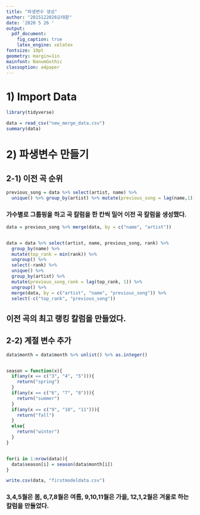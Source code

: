 ```yaml
---
title: "파생변수 생성"
author: "2015122026오태환"
date: '2020 5 26 '
output: 
  pdf_document:
    fig_caption: true
    latex_engine: xelatex
fontsize: 10pt
geometry: margin=1in
mainfont: NanumGothic
classoption: a4paper
---
```


# 1) Import Data
```r
library(tidyverse)

data = read_csv("new_merge_data.csv")
summary(data)
```

# 2) 파생변수 만들기

## 2-1) 이전 곡 순위
```r
previous_song = data %>% select(artist, name) %>%
  unique() %>% group_by(artist) %>% mutate(previous_song = lag(name,1)) %>% ungroup()
```
### 가수별로 그룹핑을 하고 곡 칼럼을 한 칸씩 밀어 이전 곡 칼럼을 생성했다.

```r
data = previous_song %>% merge(data, by = c("name", "artist"))


data = data %>% select(artist, name, previous_song, rank) %>% 
  group_by(name) %>% 
  mutate(top_rank = min(rank)) %>% 
  ungroup() %>% 
  select(-rank) %>% 
  unique() %>% 
  group_by(artist) %>% 
  mutate(previous_song_rank = lag(top_rank, 1)) %>% 
  ungroup() %>% 
  merge(data, by = c("artist", "name", "previous_song")) %>% 
  select(-c("top_rank", "previous_song"))
```
## 이전 곡의 최고 랭킹 칼럼을 만들었다.

## 2-2) 계절 변수 추가

```r

data$month = data$month %>% unlist() %>% as.integer()


season = function(x){
  if(any(x == c("3", "4", "5"))){
    return("spring")
  }
  if(any(x == c("6", "7", "8"))){
    return("summer")
  }
  if(any(x == c("9", "10", "11"))){
    return("fall")
  }
  else{
    return("winter")
  }
}


for(i in 1:nrow(data)){
  data$season[i] = season(data$month[i])
}

write.csv(data, "firstmodeldata.csv")
```

### 3,4,5월은 봄, 6,7,8월은 여름, 9,10,11월은 가을, 12,1,2월은 겨울로 하는 칼럼을 만들었다.